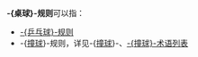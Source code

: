 '''-{桌球}-规则'''可以指：

* [[乒乓球規則|-{乒乓球}-规则]]
* -{[[撞球|撞球]]}-规则，详见-{[[撞球|撞球]]}-、[[撞球術語列表|-{撞球}-术语列表]]

{{disambiguation|Z|Cat=四字消歧义}}